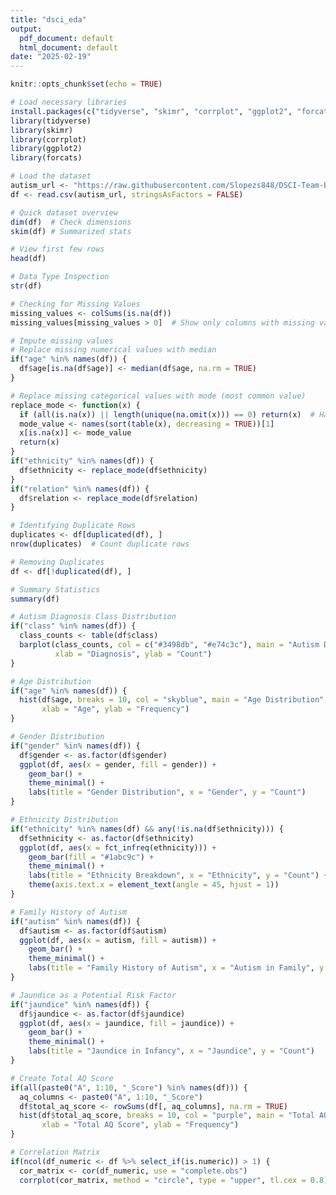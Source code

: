 ```yaml
---
title: "dsci_eda"
output:
  pdf_document: default
  html_document: default
date: "2025-02-19"
---
```


```r
knitr::opts_chunk$set(echo = TRUE)
```


```r
# Load necessary libraries
install.packages(c("tidyverse", "skimr", "corrplot", "ggplot2", "forcats"))
library(tidyverse)
library(skimr)
library(corrplot)
library(ggplot2)
library(forcats)

# Load the dataset
autism_url <- "https://raw.githubusercontent.com/Slopezs848/DSCI-Team-B-/main/early_autism.csv"
df <- read.csv(autism_url, stringsAsFactors = FALSE)

# Quick dataset overview
dim(df)  # Check dimensions
skim(df) # Summarized stats

# View first few rows
head(df)

# Data Type Inspection
str(df)

# Checking for Missing Values
missing_values <- colSums(is.na(df))
missing_values[missing_values > 0]  # Show only columns with missing values

# Impute missing values
# Replace missing numerical values with median
if("age" %in% names(df)) {
  df$age[is.na(df$age)] <- median(df$age, na.rm = TRUE)
}

# Replace missing categorical values with mode (most common value)
replace_mode <- function(x) {
  if (all(is.na(x)) || length(unique(na.omit(x))) == 0) return(x)  # Handle case where all values are NA
  mode_value <- names(sort(table(x), decreasing = TRUE))[1]
  x[is.na(x)] <- mode_value
  return(x)
}
if("ethnicity" %in% names(df)) {
  df$ethnicity <- replace_mode(df$ethnicity)
}
if("relation" %in% names(df)) {
  df$relation <- replace_mode(df$relation)
}

# Identifying Duplicate Rows
duplicates <- df[duplicated(df), ]
nrow(duplicates)  # Count duplicate rows

# Removing Duplicates
df <- df[!duplicated(df), ]

# Summary Statistics
summary(df)

# Autism Diagnosis Class Distribution
if("class" %in% names(df)) {
  class_counts <- table(df$class)
  barplot(class_counts, col = c("#3498db", "#e74c3c"), main = "Autism Diagnosis Distribution",
          xlab = "Diagnosis", ylab = "Count")
}

# Age Distribution
if("age" %in% names(df)) {
  hist(df$age, breaks = 10, col = "skyblue", main = "Age Distribution",
       xlab = "Age", ylab = "Frequency")
}

# Gender Distribution
if("gender" %in% names(df)) {
  df$gender <- as.factor(df$gender)
  ggplot(df, aes(x = gender, fill = gender)) +
    geom_bar() +
    theme_minimal() +
    labs(title = "Gender Distribution", x = "Gender", y = "Count")
}

# Ethnicity Distribution
if("ethnicity" %in% names(df) && any(!is.na(df$ethnicity))) {
  df$ethnicity <- as.factor(df$ethnicity)
  ggplot(df, aes(x = fct_infreq(ethnicity))) +
    geom_bar(fill = "#1abc9c") +
    theme_minimal() +
    labs(title = "Ethnicity Breakdown", x = "Ethnicity", y = "Count") +
    theme(axis.text.x = element_text(angle = 45, hjust = 1))
}

# Family History of Autism
if("autism" %in% names(df)) {
  df$autism <- as.factor(df$autism)
  ggplot(df, aes(x = autism, fill = autism)) +
    geom_bar() +
    theme_minimal() +
    labs(title = "Family History of Autism", x = "Autism in Family", y = "Count")
}

# Jaundice as a Potential Risk Factor
if("jaundice" %in% names(df)) {
  df$jaundice <- as.factor(df$jaundice)
  ggplot(df, aes(x = jaundice, fill = jaundice)) +
    geom_bar() +
    theme_minimal() +
    labs(title = "Jaundice in Infancy", x = "Jaundice", y = "Count")
}

# Create Total AQ Score
if(all(paste0("A", 1:10, "_Score") %in% names(df))) {
  aq_columns <- paste0("A", 1:10, "_Score")
  df$total_aq_score <- rowSums(df[, aq_columns], na.rm = TRUE)
  hist(df$total_aq_score, breaks = 10, col = "purple", main = "Total AQ Score Distribution",
       xlab = "Total AQ Score", ylab = "Frequency")
}

# Correlation Matrix
if(ncol(df_numeric <- df %>% select_if(is.numeric)) > 1) {
  cor_matrix <- cor(df_numeric, use = "complete.obs")
  corrplot(cor_matrix, method = "circle", type = "upper", tl.cex = 0.8)

```

